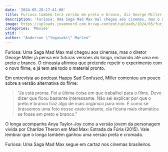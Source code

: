 ```yaml
---
date: '2024-05-28:17:41:00'
title: Furiosa também terá versão em preto e branco, diz George Miller
description: 'Furiosa: Uma Saga Mad Max mal chegou aos cinemas, mas o diretor George Miller já pensa em futuras versões do longa, incluindo até uma em preto e branco. O cineasta afirmou que pretende repetir o experimento com o novo filme, e já tem até todo o material pronto.'
image: https://uploads.jovemnerd.com.br/wp-content/uploads/2024/05/furiosa_preto_e_branco__m2kpx1.jpg
categories: 'Movies'
ytid: ''
author: "Anderson \"Yagasaki\" Marlon"
---
```


Furiosa: Uma Saga Mad Max mal chegou aos cinemas, mas o diretor George Miller já pensa em futuras versões do longa, incluindo até uma em preto e branco. O cineasta afirmou que pretende repetir o experimento com o novo filme, e já tem até todo o material pronto.

Em entrevista ao podcast Happy Sad Confused, Miller comentou um pouco sobre a versão alternativa do filme:

> “Já está pronta. Foi a última coisa em que trabalhei para o filme. Devo dizer que ficou bastante interessante. Não sei explicar por que o preto e branco traz algo de mais orgânico para mim. É como se tirássemos uma foto nesse exato instante, ela ficaria mais dramática se fosse em preto e branco.”

O longa acompanha Anya Taylor-Joy como a versão jovem da personagem vivida por Charlize Theron em Mad Max: Estrada da Fúria (2015). Vale lembrar que o longa também ganhou uma versão preta e cromada.

Furiosa: Uma Saga Mad Max segue em cartaz nos cinemas brasileiros.
